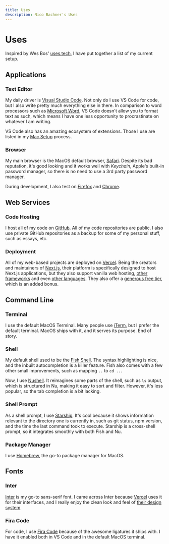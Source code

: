 ```yaml
---
title: Uses
description: Nico Bachner's Uses
---
```


# Uses

Inspired by Wes Bos' [uses.tech](https://uses.tech), I have put together a list of my current setup.

## Applications

### Text Editor

My daily driver is [Visual Studio Code](https://code.visualstudio.com). Not only do I use VS Code for code, but I also write pretty much everything else in there. In comparison to word processors such as [Microsoft Word](https://products.office.com/en-us/word), VS Code doesn't allow you to format text as such, which means I have one less opportunity to procrastinate on whatever I am writing.

VS Code also has an amazing ecosystem of extensions. Those I use are listed in my [Mac Setup](/mac-setup) process.

### Browser

My main browser is the MacOS default browser, [Safari](https://www.apple.com/safari/). Despite its bad reputation, it's good looking and it works well with _Keychain_, Apple's built-in password manager, so there is no need to use a 3rd party password manager.

During development, I also test on [Firefox](https://www.mozilla.org/en-US/firefox/) and [Chrome](https://www.google.com/chrome/).

## Web Services

### Code Hosting

I host all of my code on [GitHub](https://github.com). All of my code repositories are public. I also use private GitHub repositories as a backup for some of my personal stuff, such as essays, etc.

### Deployment

All of my web-based projects are deployed on [Vercel](https://vercel.com). Being the creators and maintainers of [Next.js](https://nextjs.org), their platform is specifically designed to host Next.js applications, but they also support vanilla web hosting, [other frameworks](https://vercel.com/new/templates) and even [other languages](https://vercel.com/docs/serverless-functions/supported-languages). They also offer a [generous free tier](https://vercel.com/pricing), which is an added bonus.

## Command Line

### Terminal

I use the default MacOS Terminal. Many people use [iTerm](https://iterm2.com), but I prefer the default terminal. MacOS ships with it, and it serves its purpose. End of story.

### Shell

My default shell used to be the [Fish Shell](https://fishshell.com). The syntax highlighting is nice, and the inbuilt autocompletion is a killer feature. Fish also comes with a few other small improvements, such as mapping `..` to `cd ..`.

Now, I use [Nushell](https://www.nushell.sh). It reimagines some parts of the shell, such as `ls` output, which is structured in Nu, making it easy to sort and filter. However, it's less popular, so the tab completion is a bit lacking.

### Shell Prompt

As a shell prompt, I use [Starship](https://starship.rs). It's cool because it shows information relevant to the directory one is currently in, such as git status, npm version, and the time the last command took to execute. Starship is a cross-shell prompt, so it integrates smoothly with both Fish and Nu.

### Package Manager

I use [Homebrew](https://brew.sh), the go-to package manager for MacOS.

## Fonts

### Inter

[Inter](https://rsms.me/inter/) is my go-to sans-serif font. I came across Inter because [Vercel](https://vercel.com) uses it for their interfaces, and I really enjoy the clean look and feel of [their design system](https://vercel.com/design).

### Fira Code

For code, I use [Fira Code](https://github.com/tonsky/FiraCode) because of the awesome ligatures it ships with. I have it enabled both in VS Code and in the default MacOS terminal.
